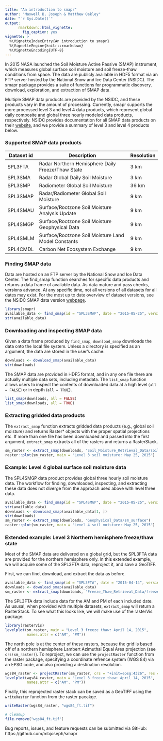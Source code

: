 ```yaml
---
title: "An introduction to smapr"
author: "Maxwell B. Joseph & Matthew Oakley"
date: "`r Sys.Date()`"
output:
      rmarkdown::html_vignette:
        fig_caption: yes
vignette: >
  %\VignetteIndexEntry{An introduction to smapr}
  %\VignetteEngine{knitr::rmarkdown}
  %\VignetteEncoding{UTF-8}
---
```


In 2015 NASA launched the Soil Moisture Active Passive (SMAP) instrument, which measures global surface soil moisture and soil freeze-thaw conditions from space. 
The data are publicly available in HDF5 format via an FTP server hosted by the National Snow and Ice Data Center (NSIDC). 
The smapr package provides a suite of functions for programmatic discovery, download, exploration, and extraction of SMAP data. 

Multiple SMAP data products are provided by the NSIDC, and these products vary in the amount of processing. 
Currently, smapr supports the more processed level 3 and level 4 data products, which represent global daily composite and global three hourly modeled data products, respectively. 
NSIDC provides documentation for all SMAP data products on their [website](https://nsidc.org/data/smap/smap-data.html), and we provide a summary of level 3 and level 4 products below. 

### Supported SMAP data products

| Dataset id | Description                                         | Resolution |
|------------|-----------------------------------------------------|------------|
| SPL3FTA    | Radar Northern Hemisphere Daily Freeze/Thaw State   | 3 km       |
| SPL3SMA    | Radar Global Daily Soil Moisture                    | 3 km       |
| SPL3SMP    | Radiometer Global Soil Moisture                     | 36 km      |
| SPL3SMAP   | Radar/Radiometer Global Soil Moisture               | 9 km       |
| SPL4SMAU   | Surface/Rootzone Soil Moisture Analysis Update      | 9 km       | 
| SPL4SMGP   | Surface/Rootzone Soil Moisture Geophysical Data     | 9 km       |
| SPL4SMLM   | Surface/Rootzone Soil Moisture Land Model Constants | 9 km       |
| SPL4CMDL   | Carbon Net Ecosystem Exchange                       | 9 km       |

### Finding SMAP data

Data are hosted on an FTP server by the National Snow and Ice Data Center. 
The find_smap function searches for specific data products and returns a data frame of available data.
As data mature and pass checks, versions advance. 
At any specific time, not all versions of all datasets for all dates may exist. 
For the most up to date overview of dataset versions, see the NSIDC SMAP data version [webpage](https://nsidc.org/data/smap/smap-data.html).

```r
library(smapr)
available_data <- find_smap(id = "SPL3SMAP", date = "2015-05-25", version = 3)
str(available_data)
```

### Downloading and inspecting SMAP data

Given a data frame produced by `find_smap`, `download_smap` downloads the data onto the local file system. 
Unless a directory is specified as an argument, the data are stored in the user's cache. 

```r
downloads <- download_smap(available_data)
str(downloads)
```

The SMAP data are provided in HDF5 format, and in any one file there are actually multiple data sets, including metadata. 
The `list_smap` function allows users to inspect the contents of downloaded data at a high level (`all = FALSE`) or in depth (`all = TRUE`). 

```r
list_smap(downloads, all = FALSE)
list_smap(downloads, all = TRUE)
```

### Extracting gridded data products

The `extract_smap` function extracts gridded data products (e.g., global soil moisture) and returns Raster* objects with the proper spatial projections etc. 
If more than one file has been downloaded and passed into the first argument, `extract_smap` extracts all of the rasters and returns a RasterStack.

```r
sm_raster <- extract_smap(downloads, "Soil_Moisture_Retrieval_Data/soil_moisture")
raster::plot(sm_raster, main = "Level 3 soil moisture: May 25, 2015")
```

### Example: Level 4 global surface soil moisture data

The SPL4SMGP data product provides global three hourly soil moisture data. 
The workflow for finding, downloaded, inspecting, and extracting these data does not diverge from the approach used above with level three data. 

```r
available_data <- find_smap(id = "SPL4SMGP", date = "2015-05-25", version = 2)
str(available_data)
downloads <- download_smap(available_data[1, ])
str(downloads)
sm_raster <- extract_smap(downloads, "Geophysical_Data/sm_surface")
raster::plot(sm_raster, main = "Level 4 soil moisture: May 25, 2015")
```

### Extended example: Level 3 Northern hemisphere freeze/thaw state

Most of the SMAP data are delivered on a global grid, but the SPL3FTA data are provided for the northern hemisphere only. 
In this extended example, we will acquire some of the SPL3FTA data, reproject it, and save a GeoTIFF. 

First, we can find, download, and extract the data as before. 

```r
available_data <- find_smap(id = "SPL3FTA", date = "2015-04-14", version = 3)
downloads <- download_smap(available_data)
sm_raster <- extract_smap(downloads, "Freeze_Thaw_Retrieval_Data/freeze_thaw")
```

The SPL3FTA data include data for the AM and PM of each included date. 
As ususal, when provided with multiple datasets, `extract_smap` will return a RasterStack. 
To see what this looks like, we will make use of the rasterVis package. 

```r
library(rasterVis)
levelplot(sm_raster, main = "Level 3 freeze thaw: April 14, 2015", 
          names.attr = c("AM", "PM"))
```

The north pole is at the center of these rasters, because the grid is based off of a northern hemisphere Lambert Azimuthal Equal Area projection (see `crs(sm_raster)`). 
To reproject, we can use the `projectRaster` function from the raster package, specifying a coordinate refrence system (WGS 84) via an EPSG code, and also providing a destination resolution. 

```r
wgs84_raster <- projectRaster(sm_raster, crs = "+init=epsg:4326", res = .1)
levelplot(wgs84_raster, main = "Level 3 freeze thaw: April 14, 2015", 
          names.attr = c("AM", "PM"))
```

Finally, this reprojected raster stack can be saved as a GeoTIFF using the `writeRaster` function from the raster pacakge. 

```r
writeRaster(wgs84_raster, "wgs84_ft.tif")
```

```r
# cleanup
file.remove("wgs84_ft.tif")
```

Bug reports, issues, and feature requests can be submitted via GitHub: https://github.com/mbjoseph/smapr


